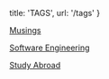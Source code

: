
  title: 'TAGS',
  url: '/tags'
}


[Musings](/tags/musings)

[Software Engineering](/tags/software-engineering)

[Study Abroad](/tags/study-abroad)
